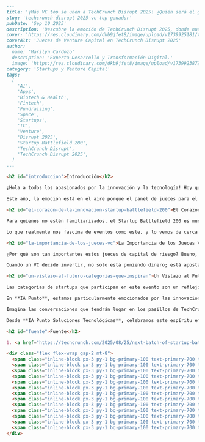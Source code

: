 ```markdown
---
title: '¡Más VC top se unen a TechCrunch Disrupt 2025! ¿Quién será el gran ganador?'
slug: 'techcrunch-disrupt-2025-vc-top-ganador'
pubDate: 'Sep 10 2025'
description: 'Descubre la emoción de TechCrunch Disrupt 2025, donde nuevos VCs se unen al panel de jueces del Startup Battlefield 200, buscando la próxima gran innovación y el ganador de $100,000.'
cover: 'https://res.cloudinary.com/dkb9jfet8/image/upload/v1739925181/techcrunch_disrupt_judges_ia_punto.png'
coverAlt: 'Jueces de Venture Capital en TechCrunch Disrupt 2025'
author:
  name: 'Marilyn Cardozo'
  description: 'Experta Desarrollo y Transformación Digital.'
  image: 'https://res.cloudinary.com/dkb9jfet8/image/upload/v1739923879/marilyn_s2mi4a.png'
category: 'Startups y Venture Capital'
tags:
  [
    'AI',
    'Apps',
    'Biotech & Health',
    'Fintech',
    'Fundraising',
    'Space',
    'Startups',
    'TC',
    'Venture',
    'Disrupt 2025',
    'Startup Battlefield 200',
    'TechCrunch Disrupt',
    'TechCrunch Disrupt 2025',
  ]
---

<h2 id="introduccion">Introducción</h2>

¡Hola a todos los apasionados por la innovación y la tecnología! Hoy queremos hablarles de algo que nos entusiasma muchísimo y que pone de manifiesto la increíble energía del ecosistema startup: el Startup Battlefield 200 en TechCrunch Disrupt 2025. Imagínense el escenario: San Francisco, la cuna de tantas ideas revolucionarias, y un evento donde las mentes más brillantes compiten para cambiar el mundo.

Este año, la emoción está en el aire porque el panel de jueces para el Startup Battlefield 2025 se está volviendo cada vez más impresionante. Ya teníamos una primera ola de inversores de capital de riesgo (VCs, por sus siglas en inglés) con una experiencia tremenda, pero ahora, ¡se suman más figuras de peso! Piensen en estos jueces como los grandes cerebros que no solo tienen el capital, sino también la visión para identificar la próxima gran idea. Serán ellos quienes pondrán a prueba a los fundadores, desgranarán las preguntas más importantes y, finalmente, ayudarán a coronar al campeón de este año, quien se llevará a casa un premio de 100,000 dólares en TechCrunch Disrupt, que se celebrará del 27 al 29 de octubre en Moscone West.

<h2 id="el-corazon-de-la-innovacion-startup-battlefield-200">El Corazón de la Innovación: Startup Battlefield 200</h2>

Para quienes no estén familiarizados, el Startup Battlefield 200 es mucho más que una simple competencia de startups. Es un epicentro de descubrimiento, un lugar donde las ideas más frescas y disruptivas tienen la oportunidad de brillar frente a inversores, medios y expertos de la industria. Cada startup seleccionada para este grupo de 200 ha pasado por un riguroso proceso de selección, lo que significa que ya son, en sí mismas, un testimonio de potencial e innovación.

Lo que realmente nos fascina de eventos como este, y lo vemos de cerca en **IA Punto Soluciones Tecnológicas**, es cómo catalizan el avance. No solo se trata del dinero del premio, que sin duda es un gran impulso, sino de la validación, la visibilidad y las conexiones que los fundadores obtienen. Estar en ese escenario, presentando tu visión a algunos de los VCs más influyentes del mundo, es una oportunidad que puede cambiar el rumbo de una empresa para siempre. Es aquí donde las semillas de la próxima gran disrupción tecnológica son plantadas y nutridas.

<h2 id="la-importancia-de-los-jueces-vc">La Importancia de los Jueces VC</h2>

¿Por qué son tan importantes estos jueces de capital de riesgo? Bueno, no son solo personas con chequeras abultadas. Son estrategas, mentores y visionarios que han visto innumerables startups nacer, crecer y, a veces, también fracasar. Su experiencia les permite hacer las preguntas correctas, identificar los puntos débiles y, lo que es más importante, reconocer el verdadero potencial, incluso cuando está en sus primeras etapas.

Cuando un VC decide invertir, no solo está poniendo dinero; está apostando por un equipo, una idea y un futuro. Para las startups del Battlefield 200, la oportunidad de ser "interrogadas" por estos expertos es invaluable. Es una prueba de fuego que fortalece sus modelos de negocio, afina sus presentaciones y les da una perspectiva externa crucial. Para empresas como **IA Punto**, que se dedican a la consultoría tecnológica y al desarrollo de soluciones de vanguardia, entender el criterio de estos inversores es clave para seguir ofreciendo valor y dirección a nuestros propios clientes.

<h2 id="un-vistazo-al-futuro-categorias-que-inspiran">Un Vistazo al Futuro: Categorías que Inspiran</h2>

Las categorías de startups que participan en este evento son un reflejo de hacia dónde se dirige el mundo: AI, Apps, Biotecnología y Salud, Fintech, Financiamiento, Espacio y, por supuesto, Startups en general. Es un crisol de innovación que abarca desde cómo interactuamos con la tecnología hasta cómo cuidamos nuestra salud o exploramos el universo.

En **IA Punto**, estamos particularmente emocionados por las innovaciones en el campo de la Inteligencia Artificial. Vemos cómo cada día nuevas empresas están aplicando la IA de formas antes inimaginables, transformando industrias y resolviendo problemas complejos. Este tipo de eventos nos permite mantenernos al tanto de las últimas tendencias y nos inspira a seguir desarrollando soluciones creativas y eficientes para nuestros clientes, siempre con la mirada puesta en el futuro y la disrupción positiva.

Imagina las conversaciones que tendrán lugar en los pasillos de TechCrunch Disrupt 2025. Las ideas brillantes, los debates apasionados, las conexiones que se forjarán. Es un recordatorio de que la innovación no se detiene, y que siempre hay nuevas fronteras por explorar y problemas por resolver.

Desde **IA Punto Soluciones Tecnológicas**, celebramos este espíritu emprendedor y la búsqueda incansable de la excelencia. Nos recuerda que cada gran solución que ofrecemos a nuestros clientes hoy, fue alguna vez una idea audaz, un prototipo, una visión presentada con pasión. Así que, mientras esperamos con ansias ver quiénes serán los próximos campeones y qué nuevas soluciones nos traerán, seguimos trabajando para ser parte de esa ola de innovación que transforma nuestro mundo.

<h2 id="fuente">Fuente</h2>

1. <a href="https://techcrunch.com/2025/08/25/next-batch-of-startup-battlefield-200-judges-revealed/" target="_blank" rel="noopener noreferrer">TechCrunch</a>

<div class="flex flex-wrap gap-2 mt-8">
  <span class="inline-block px-3 py-1 bg-primary-100 text-primary-700 text-xs font-semibold rounded-full shadow-sm">AI</span>
  <span class="inline-block px-3 py-1 bg-primary-100 text-primary-700 text-xs font-semibold rounded-full shadow-sm">Apps</span>
  <span class="inline-block px-3 py-1 bg-primary-100 text-primary-700 text-xs font-semibold rounded-full shadow-sm">Biotech & Health</span>
  <span class="inline-block px-3 py-1 bg-primary-100 text-primary-700 text-xs font-semibold rounded-full shadow-sm">Fintech</span>
  <span class="inline-block px-3 py-1 bg-primary-100 text-primary-700 text-xs font-semibold rounded-full shadow-sm">Fundraising</span>
  <span class="inline-block px-3 py-1 bg-primary-100 text-primary-700 text-xs font-semibold rounded-full shadow-sm">Space</span>
  <span class="inline-block px-3 py-1 bg-primary-100 text-primary-700 text-xs font-semibold rounded-full shadow-sm">Startups</span>
  <span class="inline-block px-3 py-1 bg-primary-100 text-primary-700 text-xs font-semibold rounded-full shadow-sm">TC</span>
  <span class="inline-block px-3 py-1 bg-primary-100 text-primary-700 text-xs font-semibold rounded-full shadow-sm">Venture</span>
  <span class="inline-block px-3 py-1 bg-primary-100 text-primary-700 text-xs font-semibold rounded-full shadow-sm">Disrupt 2025</span>
  <span class="inline-block px-3 py-1 bg-primary-100 text-primary-700 text-xs font-semibold rounded-full shadow-sm">Startup Battlefield 200</span>
  <span class="inline-block px-3 py-1 bg-primary-100 text-primary-700 text-xs font-semibold rounded-full shadow-sm">TechCrunch Disrupt</span>
  <span class="inline-block px-3 py-1 bg-primary-100 text-primary-700 text-xs font-semibold rounded-full shadow-sm">TechCrunch Disrupt 2025</span>
</div>
```